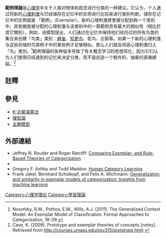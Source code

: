 {{Unreferenced|time=2020-10-25T00:54:56+00:00}}

'''範例理論'''是[[心理学|心理学]]中关于人类对物体和观念进行分类的一种建议。它认为，个人通过将新的[[心理刺激|心理刺激]]与已经储存在记忆中的实例进行比较来进行类别判断。储存在记忆中的实例就是 「範例」（Exemplar）。新的心理刺激將會被分配到與一个类别中，其依据是被分配的心理刺激与该类别中的一眾範例具有最大的相似性（相比於其它類別）。例如，该模型提出，人们通过在记忆中保持他们经历过的所有鸟类的集合来创建「鸟类」类别：[[麻雀|麻雀]]、[[知更鸟|知更鸟]]、鸵鸟、企鹅等。如果一个新的心理刺激与这些存储的鸟类例子中的某些例子足够相似，那么人们就会将該心理刺激归入「鸟」类別。<ref>Nosofsky, R.M., Pothos, E.M., Wills, A.J. (2011). The Generalized Context Model: An Exemplar Model of Classification. Formal Approaches to Categorization, 18–39.</ref>範例理論的各种版本导致了有关概念学习的思想简化，因为它们认为人们使用已经遇到的记忆来决定分类，而不是创造一个额外的、抽象的表徵總結。<ref>Cave, K. (2009). Prototype and exemplar theories of concepts [notes]. Retrieved from http://courses.umass.edu/psy315/prototype.html {{Webarchive|url=https://web.archive.org/web/20150502051745/http://courses.umass.edu/psy315/prototype.html |date=2015-05-02 }}</ref>

==註釋==
{{reflist}}

==參見==
{{div col|2}}
*[[K-近鄰演算法|K-近鄰演算法]]
*[[理型論|理型論]]
*[[主題模型|主題模型]]
{{div col end}}

==外部連結==
* Jeffrey N. Rouder and Roger Ratcliff: [http://star.psy.ohio-state.edu/coglab/People/roger/pdf/curdir06.pdf Comparing Exemplar- and Rule-Based Theories of Categorization] {{Wayback|url=http://star.psy.ohio-state.edu/coglab/People/roger/pdf/curdir06.pdf |date=20130928002828 }}
* {{citation|doi=10.1007/s100710100090|title=Categorization of multidimensional geometrical figures by chickens ( Gallus gallus f. Domestica): Fit of basic assumptions from exemplar, feature and prototype theory|journal=Animal Cognition|volume=4|pages=37–48|year=2001|last1=Werner|first1=Christian|last2=Rehkämper|first2=Gerd}}
* Gregory F. Ashby and Todd Maddox: [http://www.annualreviews.org/doi/full/10.1146/annurev.psych.56.091103.070217 Human Category Learning] {{Wayback|url=http://www.annualreviews.org/doi/full/10.1146/annurev.psych.56.091103.070217 |date=20200604104636 }}
* Frank Jakel, Bernhard Scholkopf, and Felix A. Wichmann: [http://matt.colorado.edu/teaching/categories/jsw8.pdf Generalization and similarity in exemplar models of categorization: Insights from machine learning] {{Wayback|url=http://matt.colorado.edu/teaching/categories/jsw8.pdf |date=20160304064525 }}

[[Category:心理学理论|Category:心理学理论]]
[[Category:學習理論|Category:學習理論]]